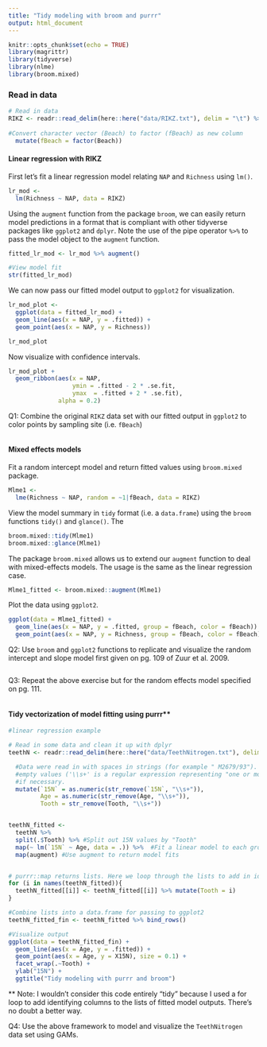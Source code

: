 ```yaml
---
title: "Tidy modeling with broom and purrr"
output: html_document
---
```


```r
knitr::opts_chunk$set(echo = TRUE)
library(magrittr)
library(tidyverse)
library(nlme)
library(broom.mixed)
```

### Read in data

```r

# Read in data
RIKZ <- readr::read_delim(here::here("data/RIKZ.txt"), delim = "\t") %>% 
  
#Convert character vector (Beach) to factor (fBeach) as new column
  mutate(fBeach = factor(Beach)) 
```

#### Linear regression with RIKZ

First let's fit a linear regression model relating `NAP` and `Richness` using `lm()`.

```r
lr_mod <- 
  lm(Richness ~ NAP, data = RIKZ)
```

Using the `augment` function from the package `broom`, we can easily return model predictions in a format that is compliant with other tidyverse packages like `ggplot2` and `dplyr`. Note the use of the pipe operator ` %>% ` to pass the model object to the `augment` function.

```r
fitted_lr_mod <- lr_mod %>% augment()

#View model fit
str(fitted_lr_mod)
```

We can now pass our fitted model output to `ggplot2` for visualization.

```r
lr_mod_plot <- 
  ggplot(data = fitted_lr_mod) +
  geom_line(aes(x = NAP, y = .fitted)) +
  geom_point(aes(x = NAP, y = Richness))

lr_mod_plot
```

Now visualize with confidence intervals.
```r
lr_mod_plot +
  geom_ribbon(aes(x = NAP,
                  ymin = .fitted - 2 * .se.fit,
                  ymax  = .fitted + 2 * .se.fit),
              alpha = 0.2)
```


Q1: Combine the original `RIKZ` data set with our fitted output in `ggplot2` to color points by sampling site (i.e. `fBeach`)
```r

```

#### Mixed effects models

Fit a random intercept model and return fitted values using `broom.mixed` package.

```r
Mlme1 <- 
  lme(Richness ~ NAP, random = ~1|fBeach, data = RIKZ)
```

View the model summary in `tidy` format (i.e. a `data.frame`) using the `broom` functions `tidy()` and `glance()`. The 

```r
broom.mixed::tidy(Mlme1)
broom.mixed::glance(Mlme1)
```

The package `broom.mixed` allows us to extend our `augment` function to deal with mixed-effects models. The usage is the same as the linear regression case.

```r
Mlme1_fitted <- broom.mixed::augment(Mlme1)
```

Plot the data using `ggplot2`. 

```r
ggplot(data = Mlme1_fitted) +
  geom_line(aes(x = NAP, y = .fitted, group = fBeach, color = fBeach)) +
  geom_point(aes(x = NAP, y = Richness, group = fBeach, color = fBeach))
```

Q2: Use `broom` and `ggplot2` functions to replicate and visualize the random intercept and slope model first given on pg. 109 of Zuur et al. 2009. 

```r

```

Q3: Repeat the above exercise but for the random effects model specified on pg. 111.

```r

```

#### Tidy vectorization of model fitting using purrr**

```r

#linear regression example

# Read in some data and clean it up with dplyr
teethN <- readr::read_delim(here::here("data/TeethNitrogen.txt"), delim = " ") %>% 

  #Data were read in with spaces in strings (for example " M2679/93"). We use stringr::str_remove to remove
  #empty values ('\\s+' is a regular expression representing "one or more spaces"). We convert to numeric
  #if necessary.
  mutate(`15N` = as.numeric(str_remove(`15N`, "\\s+")),
         Age = as.numeric(str_remove(Age, "\\s+")),
         Tooth = str_remove(Tooth, "\\s+"))


teethN_fitted <- 
  teethN %>% 
  split(.$Tooth) %>% #Split out 15N values by "Tooth"
  map(~ lm(`15N` ~ Age, data = .)) %>%  #Fit a linear model to each group
  map(augment) #Use augment to return model fits


# purrr::map returns lists. Here we loop through the lists to add in identifying columns. Anyone have a better method? 
for (i in names(teethN_fitted)){
  teethN_fitted[[i]] <- teethN_fitted[[i]] %>% mutate(Tooth = i)
}

#Combine lists into a data.frame for passing to ggplot2
teethN_fitted_fin <- teethN_fitted %>% bind_rows()

#Visualize output
ggplot(data = teethN_fitted_fin) +
  geom_line(aes(x = Age, y = .fitted)) +
  geom_point(aes(x = Age, y = X15N), size = 0.1) +
  facet_wrap(.~Tooth) +
  ylab("15N") +
  ggtitle("Tidy modeling with purrr and broom")
```

** Note: I wouldn't consider this code entirely "tidy" because I used a for loop to add identifying columns to the lists of fitted model outputs. There's no doubt a better way.

Q4: Use the above framework to model and visualize the `TeethNitrogen` data set using GAMs.

```r

```


